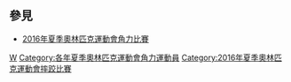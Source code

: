 {{Commonscat|2016 Summer Olympics Wrestlers}}

== 參見 ==
* [[2016年夏季奧林匹克運動會角力比賽|2016年夏季奧林匹克運動會角力比賽]]

{{categoryTOC}}

[[Category:2016年夏季奧林匹克運動會運動員|W]]
[[Category:各年夏季奧林匹克運動會角力運動員|Category:各年夏季奧林匹克運動會角力運動員]]
[[Category:2016年夏季奧林匹克運動會摔跤比賽|Category:2016年夏季奧林匹克運動會摔跤比賽]]